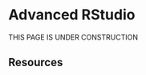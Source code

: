 
# Advanced RStudio { }  

THIS PAGE IS UNDER CONSTRUCTION

<!-- ======================================================= -->
## Resources {  }



